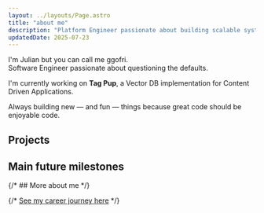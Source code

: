 ```yaml
---
layout: ../layouts/Page.astro
title: "about me"
description: "Platform Engineer passionate about building scalable systems and sharing knowledge through open source contributions and technical writing."
updatedDate: 2025-07-23
---
```


I'm Julian but you can call me ggofri.   
Software Engineer passionate about questioning the defaults.

I'm currently working on **Tag Pup**, a Vector DB implementation for Content Driven Applications.

Always building new — and fun — things because great code should be enjoyable code.

## Projects


<Projects />

## Main future milestones


<Future />

{/* ## More about me */}

{/* [See my career journey here](/experience) */}
